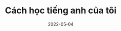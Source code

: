 ---
title: 'Cách học tiếng anh của tôi'
date: '2022-05-04'
lastmod: '2022-05-04'
tags: ['leaning', 'englis', 'my-seft']
draft: false
summary: Cách học tiếng anh của tôi
---